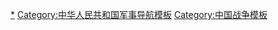 {{NavboxV2
| name = 中華人民共和國參與過的軍事衝突
| title = {{PRC}}參與過的军事冲突
| bodyclass = hlist

|group1 = 国际冲突
|list1-type = vertical
|list1-border = child
|list1-group1 = 直接参与
|list1-list1 =
* [[朝鲜战争]]
* 中印边界冲突
** [[朗久事件]]
** [[空喀山口事件]]
** [[中印边境战争|1962年战争]]
** [[1967年中印边境冲突|1967年冲突]]
** [[1987年中印边境冲突|1987年冲突]]
** [[2013年斗拉特别奥里地事件|2013年对峙]]
** [[2017年中印边境对峙事件|2017年对峙]]
** [[2020年中印边境冲突|2020年冲突]]
* [[中苏边界冲突]]
** [[珍宝岛事件]]
** [[铁列克提#铁列克提事件|铁列克提事件]]
* [[中越战争]]
** [[高平战役]]
** [[老街战役]]
** [[谅山战役 (1979年)|谅山战役]]
* [[中越边境冲突]]
**[[西沙海战]]
**[[法卡山战役]]
** [[兩山戰役]]
***[[老山战役]]
***[[者阴山战役]]
**[[赤瓜礁海战]]
* [[南海问题]]
** [[西沙海战]]
** [[赤瓜礁海战]]
** [[中美撞机事件]]

|list1-group2 = 提供支援
|list1-list2 =
* [[第一次印度支那戰爭|法越战争]]
* [[老挝内战]]
* [[缅甸内战]]
* [[越南战争]]
* [[柬埔寨内战]]
* [[第二次印巴战争]]
* [[菲律宾共产主义叛乱]]
* [[纳萨尔毛派叛乱]]
* [[佐法尔叛乱]]
* [[1971年印巴战争]]
* [[埃塞俄比亚内战]]
* [[苏联－阿富汗战争]]
* [[两伊战争]]
* [[乌坦战争]]
* [[安哥拉内战]]
* [[反恐戰爭]]

| group3 = 其他冲突      
| list3=
* [[第二次国共内战]]
* [[全国大剿匪]]
* [[昌都战役]]
* [[1959年藏区骚乱]]
* [[武斗|全国大武斗]] 
}}<noinclude>
[[Category:中华人民共和国战争|*]]
[[Category:中华人民共和国军事导航模板]]
[[Category:中国战争模板]]
</noinclude>